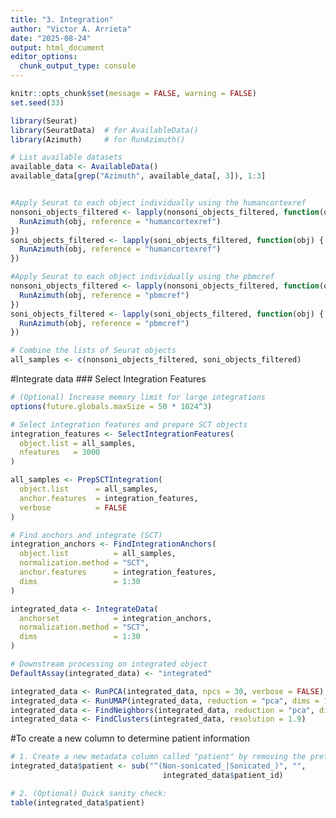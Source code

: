 ```yaml
---
title: "3. Integration"
author: "Victor A. Arrieta"
date: "2025-08-24"
output: html_document
editor_options: 
  chunk_output_type: console
---
```


```r
knitr::opts_chunk$set(message = FALSE, warning = FALSE)
set.seed(33)

library(Seurat)
library(SeuratData)  # for AvailableData()
library(Azimuth)     # for RunAzimuth()

```


```r
# List available datasets
available_data <- AvailableData()
available_data[grep("Azimuth", available_data[, 3]), 1:3]     


#Apply Seurat to each object individually using the humancortexref
nonsoni_objects_filtered <- lapply(nonsoni_objects_filtered, function(obj) {
  RunAzimuth(obj, reference = "humancortexref")
})
soni_objects_filtered <- lapply(soni_objects_filtered, function(obj) {
  RunAzimuth(obj, reference = "humancortexref")
})

#Apply Seurat to each object individually using the pbmcref
nonsoni_objects_filtered <- lapply(nonsoni_objects_filtered, function(obj) {
  RunAzimuth(obj, reference = "pbmcref")
})
soni_objects_filtered <- lapply(soni_objects_filtered, function(obj) {
  RunAzimuth(obj, reference = "pbmcref")
})
```

```r
# Combine the lists of Seurat objects
all_samples <- c(nonsoni_objects_filtered, soni_objects_filtered)

```

#Integrate data
### Select Integration Features
```r
# (Optional) Increase memory limit for large integrations
options(future.globals.maxSize = 50 * 1024^3)

# Select integration features and prepare SCT objects
integration_features <- SelectIntegrationFeatures(
  object.list = all_samples,
  nfeatures   = 3000
)

all_samples <- PrepSCTIntegration(
  object.list      = all_samples,
  anchor.features  = integration_features,
  verbose          = FALSE
)

# Find anchors and integrate (SCT)
integration_anchors <- FindIntegrationAnchors(
  object.list          = all_samples,
  normalization.method = "SCT",
  anchor.features      = integration_features,
  dims                 = 1:30
)

integrated_data <- IntegrateData(
  anchorset            = integration_anchors,
  normalization.method = "SCT",
  dims                 = 1:30
)
```

```r
# Downstream processing on integrated object
DefaultAssay(integrated_data) <- "integrated"

integrated_data <- RunPCA(integrated_data, npcs = 30, verbose = FALSE)
integrated_data <- RunUMAP(integrated_data, reduction = "pca", dims = 1:20, min.dist = 0.3)
integrated_data <- FindNeighbors(integrated_data, reduction = "pca", dims = 1:20)
integrated_data <- FindClusters(integrated_data, resolution = 1.9)
```

#To create a new column to determine patient information
```r
# 1. Create a new metadata column called "patient" by removing the prefix:
integrated_data$patient <- sub("^(Non-sonicated_|Sonicated_)", "",
                                  integrated_data$patient_id)

# 2. (Optional) Quick sanity check:
table(integrated_data$patient)
```
